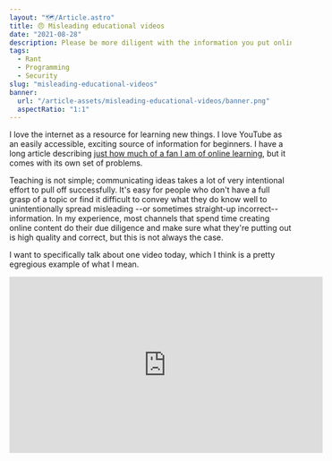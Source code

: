 ```yaml
---
layout: "🗺️/Article.astro"
title: 😠 Misleading educational videos
date: "2021-08-28"
description: Please be more diligent with the information you put online
tags:
  - Rant
  - Programming
  - Security
slug: "misleading-educational-videos"
banner:
  url: "/article-assets/misleading-educational-videos/banner.png"
  aspectRatio: "1:1"
---
```



I love the internet as a resource for learning new things. I love YouTube as an easily accessible, exciting source of information for beginners. I have a long article describing [just how much of a fan I am of online learning](/why-does-school-suck-so-much), but it comes with its own set of problems.

Teaching is not simple; communicating ideas takes a lot of very intentional effort to pull off successfully. It's easy for people who don't have a full grasp of a topic or find it difficult to convey what they do know well to unintentionally spread misleading --or sometimes straight-up incorrect-- information. In my experience, most channels that spend time creating online content do their due diligence and make sure what they're putting out is high quality and correct, but this is not always the case.

I want to specifically talk about one video today, which I think is a pretty egregious example of what I mean.

<WideMedia>

<iframe
  width="560"
  height="315"
  src="https://www.youtube-nocookie.com/embed/MEyyegfvhwM"
  title="YouTube video player"
  frameborder="0"
  allow="accelerometer; autoplay; clipboard-write; encrypted-media; gyroscope; picture-in-picture"
  allowfullscreen
/>

</WideMedia>


## What's wrong with this video

Now, right off the bat, the title... I don't know. It's a bit weird, but I guess you gotta hustle and get views, right? I don't like it, but it doesn't change the content; it's just a red flag that makes this video stand out to me as potentially low quality. It's just ever so slightly sus.

As a quick summary, the person in the video is going through an [OWASP Juice Shop](https://github.com/bkimminich/juice-shop)
setup and demonstrating an injection vulnerability with user creation. It allows him to modify the payload in the user create endpoint to include properties that get sent directly to the database without any validation. This kind of thing can happen on a backend that looks something like this.

```js
app.post("/user", async (req, res) => {
  // no checks, send everything straight into the database baby
  const result = await db.createUser(req.body)
  res.json(result)
})
```

Now, this is a pretty serious vulnerability, but it's not realistic for big websites. It can happen with an inexperienced developer using a cringe backend like Express.js where there's no validation built into the webserver and zero type-safety, but it's not something you're going to be running into in the wild very often. Injection is literally #1 in [the OWASP list of top 10 web vulnerabilities](https://owasp.org/www-project-top-ten/), so it's clearly a big problem. However, simple injection exploits like these are not going to be found in the first place you'd be looking for them, like a sign-up form. You probably don't make mistakes calculating something like 20 + 10 if you're double-checking and have people going over your work as well.

The way Loi finds out this vulnerability (I hope that's his name, I haven't watched this YouTube channel before) isn't really discussed, and he tries to sell the process he's going through as something that works for any website; which is obviously not true, but we can suspend our disbelief in the name of clickbait magic for now. In the video, he points out that the backend is storing sensitive information in the JSON Web Token (JWT) issued to the user and goes through it to find potentially juicy information.

![a screenshot of JWT claims showing multiple fields that could be considered sensitive](/article-assets/misleading-educational-videos/jwt_dump.png)

This isn't an incorrect observation since there's a `password` and `totpSecret` field in there, which are definitely scary-sounding fields I don't want to see in my client. But the critical thing to note here is that this layout of the JWT with all the unexpected "sensitive" content lets an attacker infer that there might be a missing sanitization step between fetching user data and creating a JWT. The JWT claims might represent the exact structure of what a user row in the database might look like since a carefully crafted token would probably not contain these fields. The data stored in the JWT is <T>NOT</T> a vulnerability or a security problem by itself, as these fields should only be accessible by the user the token is being issued to. It's just a strong clue for an attacker that gives insight into what the backend might be doing wrong.

The step of inspecting the JWT gave Loi an idea of what the database schema of the site looks like, and it let him make a good guess for how he could change a payload that might be lacking validation from its inputs; the same way it lacked validation for its outputs. It's not actually a part of the vulnerability he ends up exploiting, and yet, he keeps going on about storing sensitive information in a JWT the entire time and never once mentions injection, which is the real culprit here. <T>Why?</T>

He later goes to the user registration page, pulls up burp suite, and talks about how the JWT thing is making it possible for him to create a new user with premium, which makes no sense. The roles in the JWT are not insecure or sensitive. It's not uncommon to store user roles in a JWT as it's signed, and a user can't change it. If there was proper validation being done, the JWT would've made zero difference, and the exploit wouldn't be possible. These two things are not in the least bit related to each other. This exploit is still possible with or without a JWT storing information that is not even sensitive to begin with.

{<Callout>
  <p class="text-base">
    The only problems that arise from storing user roles in tokens are
    logistical, and not security-related. For example, if you store roles in a
    token, you have to reissue the user a new token when you want to change
    their roles which can be kind of a pain to deal with if you don't have a
    flexible setup for that sort of thing.
  </p>
</Callout>}

It's also possible to set claims on a token without straight-up dumping an entire DB row into it and giving attackers insight into your DB schema and your app's security flaws.

This was clearly something that confused viewers, seen by comments like these from people who convinced themselves that they just became experts on stateless authentication after watching a video of an exploit that had nothing to do with JWTs.

![Youtube comment: "This is more of [a] tutorial about how to not use JWT"](/article-assets/misleading-educational-videos/jwt_comment.png)

![Youtube comment: "JWT tokens should be used by the user, it's just that the tokens should never include data that is private"](/article-assets/misleading-educational-videos/jwt_comment_2.png)

I understand that these types of videos are meant to wow beginners and maybe get them excited about security, which is awesome! But the way this video is presented seems like it's meant more for experienced devs, with the way it's filled with a lot of technical jargon that would not be very useful for a beginner. It almost feels like it's an attempt to impress inexperienced people with a bunch of complicated technical stuff by someone who forgot that there are people who understand what he's talking about watching the video. I don't like this at all. This person is clearly experienced in this field and is someone that plenty of people look up to as an expert, yet he's not doing a good job communicating his knowledge clearly.

I'm all for showing cool stuff to people to get them interested in a field. But there are plenty of beginners who are still learning about these concepts who consume the content people like this guy create as a foundation for their knowledge, and that has some serious implications in situations like these. There's a way to combine being engaging and being correct, but it's not always easy. If you're willing to compromise this much on the latter part, I don't think you should be creating educational content, or at the very least, content that leads viewers to believe they just learned something new from an expert.

<hr class="mb-6" />

Btw, huge shoutout to the one person in the comments who actually understood what was going on lmao.

![Experienced security person ripping into the flaws of the video](/article-assets/misleading-educational-videos/jwt_comment_good.png)
